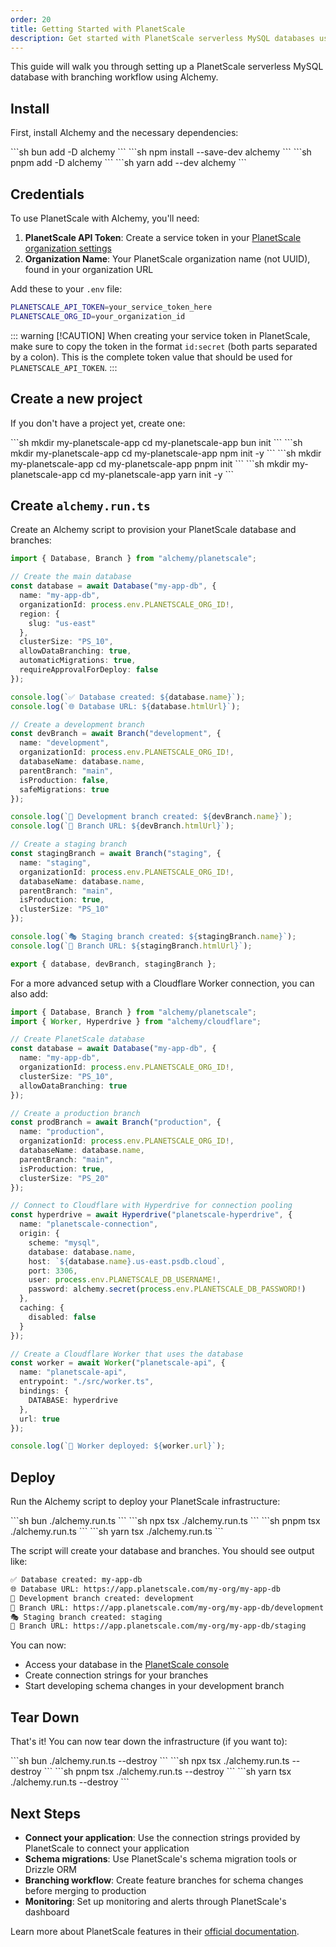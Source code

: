```yaml
---
order: 20
title: Getting Started with PlanetScale
description: Get started with PlanetScale serverless MySQL databases using Alchemy's Infrastructure-as-Code approach for database and branch management.
---
```



This guide will walk you through setting up a PlanetScale serverless MySQL database with branching workflow using Alchemy.

## Install

First, install Alchemy and the necessary dependencies:

<Tabs syncKey="pkgManager">
  <TabItem label="bun">
    ```sh
    bun add -D alchemy
    ```
  </TabItem>
  <TabItem label="npm">
    ```sh
    npm install --save-dev alchemy
    ```
  </TabItem>
  <TabItem label="pnpm">
    ```sh
    pnpm add -D alchemy
    ```
  </TabItem>
  <TabItem label="yarn">
    ```sh
    yarn add --dev alchemy
    ```
  </TabItem>
</Tabs>

## Credentials

To use PlanetScale with Alchemy, you'll need:

1. **PlanetScale API Token**: Create a service token in your [PlanetScale organization settings](https://app.planetscale.com/organization/settings/service-tokens)
2. **Organization Name**: Your PlanetScale organization name (not UUID), found in your organization URL

Add these to your `.env` file:

```sh
PLANETSCALE_API_TOKEN=your_service_token_here
PLANETSCALE_ORG_ID=your_organization_id
```

::: warning [!CAUTION]
When creating your service token in PlanetScale, make sure to copy the token in the format `id:secret` (both parts separated by a colon). This is the complete token value that should be used for `PLANETSCALE_API_TOKEN`.
:::

## Create a new project

If you don't have a project yet, create one:

<Tabs syncKey="pkgManager">
  <TabItem label="bun">
    ```sh
    mkdir my-planetscale-app
    cd my-planetscale-app
    bun init
    ```
  </TabItem>
  <TabItem label="npm">
    ```sh
    mkdir my-planetscale-app
    cd my-planetscale-app
    npm init -y
    ```
  </TabItem>
  <TabItem label="pnpm">
    ```sh
    mkdir my-planetscale-app
    cd my-planetscale-app
    pnpm init
    ```
  </TabItem>
  <TabItem label="yarn">
    ```sh
    mkdir my-planetscale-app
    cd my-planetscale-app
    yarn init -y
    ```
  </TabItem>
</Tabs>

## Create `alchemy.run.ts`

Create an Alchemy script to provision your PlanetScale database and branches:

```ts
import { Database, Branch } from "alchemy/planetscale";

// Create the main database
const database = await Database("my-app-db", {
  name: "my-app-db",
  organizationId: process.env.PLANETSCALE_ORG_ID!,
  region: {
    slug: "us-east"
  },
  clusterSize: "PS_10",
  allowDataBranching: true,
  automaticMigrations: true,
  requireApprovalForDeploy: false
});

console.log(`✅ Database created: ${database.name}`);
console.log(`🌐 Database URL: ${database.htmlUrl}`);

// Create a development branch
const devBranch = await Branch("development", {
  name: "development",
  organizationId: process.env.PLANETSCALE_ORG_ID!,
  databaseName: database.name,
  parentBranch: "main",
  isProduction: false,
  safeMigrations: true
});

console.log(`🌿 Development branch created: ${devBranch.name}`);
console.log(`🔗 Branch URL: ${devBranch.htmlUrl}`);

// Create a staging branch
const stagingBranch = await Branch("staging", {
  name: "staging",
  organizationId: process.env.PLANETSCALE_ORG_ID!,
  databaseName: database.name,
  parentBranch: "main",
  isProduction: true,
  clusterSize: "PS_10"
});

console.log(`🎭 Staging branch created: ${stagingBranch.name}`);
console.log(`🔗 Branch URL: ${stagingBranch.htmlUrl}`);

export { database, devBranch, stagingBranch };
```

For a more advanced setup with a Cloudflare Worker connection, you can also add:

```ts
import { Database, Branch } from "alchemy/planetscale";
import { Worker, Hyperdrive } from "alchemy/cloudflare";

// Create PlanetScale database
const database = await Database("my-app-db", {
  name: "my-app-db", 
  organizationId: process.env.PLANETSCALE_ORG_ID!,
  clusterSize: "PS_10",
  allowDataBranching: true
});

// Create a production branch
const prodBranch = await Branch("production", {
  name: "production",
  organizationId: process.env.PLANETSCALE_ORG_ID!,
  databaseName: database.name,
  parentBranch: "main",
  isProduction: true,
  clusterSize: "PS_20"
});

// Connect to Cloudflare with Hyperdrive for connection pooling
const hyperdrive = await Hyperdrive("planetscale-hyperdrive", {
  name: "planetscale-connection",
  origin: {
    scheme: "mysql",
    database: database.name,
    host: `${database.name}.us-east.psdb.cloud`,
    port: 3306,
    user: process.env.PLANETSCALE_DB_USERNAME!,
    password: alchemy.secret(process.env.PLANETSCALE_DB_PASSWORD!)
  },
  caching: {
    disabled: false
  }
});

// Create a Cloudflare Worker that uses the database
const worker = await Worker("planetscale-api", {
  name: "planetscale-api",
  entrypoint: "./src/worker.ts",
  bindings: {
    DATABASE: hyperdrive
  },
  url: true
});

console.log(`🚀 Worker deployed: ${worker.url}`);
```

## Deploy

Run the Alchemy script to deploy your PlanetScale infrastructure:

<Tabs syncKey="pkgManager">
  <TabItem label="bun">
    ```sh
    bun ./alchemy.run.ts
    ```
  </TabItem>
  <TabItem label="npm">
    ```sh
    npx tsx ./alchemy.run.ts
    ```
  </TabItem>
  <TabItem label="pnpm">
    ```sh
    pnpm tsx ./alchemy.run.ts
    ```
  </TabItem>
  <TabItem label="yarn">
    ```sh
    yarn tsx ./alchemy.run.ts
    ```
  </TabItem>
</Tabs>

The script will create your database and branches. You should see output like:

```sh
✅ Database created: my-app-db
🌐 Database URL: https://app.planetscale.com/my-org/my-app-db
🌿 Development branch created: development
🔗 Branch URL: https://app.planetscale.com/my-org/my-app-db/development
🎭 Staging branch created: staging
🔗 Branch URL: https://app.planetscale.com/my-org/my-app-db/staging
```

You can now:
- Access your database in the [PlanetScale console](https://app.planetscale.com)
- Create connection strings for your branches
- Start developing schema changes in your development branch

## Tear Down

That's it! You can now tear down the infrastructure (if you want to):

<Tabs syncKey="pkgManager">
  <TabItem label="bun">
    ```sh
    bun ./alchemy.run.ts --destroy
    ```
  </TabItem>
  <TabItem label="npm">
    ```sh
    npx tsx ./alchemy.run.ts --destroy
    ```
  </TabItem>
  <TabItem label="pnpm">
    ```sh
    pnpm tsx ./alchemy.run.ts --destroy
    ```
  </TabItem>
  <TabItem label="yarn">
    ```sh
    yarn tsx ./alchemy.run.ts --destroy
    ```
  </TabItem>
</Tabs>

## Next Steps

- **Connect your application**: Use the connection strings provided by PlanetScale to connect your application
- **Schema migrations**: Use PlanetScale's schema migration tools or Drizzle ORM
- **Branching workflow**: Create feature branches for schema changes before merging to production
- **Monitoring**: Set up monitoring and alerts through PlanetScale's dashboard

Learn more about PlanetScale features in their [official documentation](https://planetscale.com/docs). 
